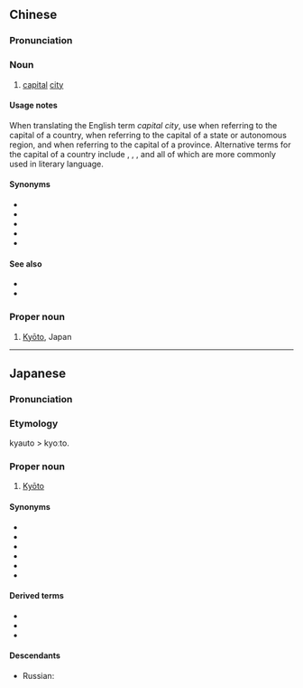 ==Chinese==
{{zh-forms}}

===Pronunciation===
{{zh-pron
|m=jīngdū
|c=ging1 dou1
|mn=kiaⁿ-to͘
|cat=n
}}

===Noun===
{{zh-noun}}

# {{lb|zh|literary}} [[capital]] [[city]] {{gloss|of a country}}

====Usage notes====
When translating the English term ''capital city'', use {{zh-l|首都}} when referring to the capital of a country, {{zh-l|首府}} when referring to the capital of a state or autonomous region, and {{zh-l|省會}} when referring to the capital of a province. Alternative terms for the capital of a country include {{zh-l|國都}}, {{zh-l|京城}}, {{zh-l|京都}}, {{zh-l|京邑}} and {{zh-l|都城}} all of which are more commonly used in literary language.

====Synonyms====
* {{zh-l|都城}}
* {{zh-l|國都}}
* {{zh-l|京城}}
* {{zh-l|京邑}}
* {{zh-l|首都}}

====See also====
* {{zh-l|省會}}
* {{zh-l|首府}}

===Proper noun===
{{zh-proper noun}}

# [[Kyōto]], Japan

{{zh-cat|Cities in Japan}}

----

==Japanese==
{{ja-kanjitab|きょう|と|yomi=on}}

===Pronunciation===
{{ja-pron|きょうと|acc=a|a=Ja-Kyoto.ogg}}

===Etymology===
kyauto > kyoːto.

===Proper noun===
{{ja-pos|きょうと|proper|hhira=きやうと}}

# [[Kyōto]]

====Synonyms====
* {{ja-r|京|^きょう}}
* {{ja-r|京の都|^きょう の みやこ}}
* {{ja-r|平安京|^へいあんきょう}}
* {{ja-r|京師|^けいし}}
* {{ja-r|洛陽|^らくよう}}
* {{ja-r|上方|^かみがた}}

====Derived terms====
* {{ja-r|京阪|gloss=[[Kyōto]] and [[Ōsaka]]|けいはん}}
* {{ja-r|京阪奈|gloss=[[Kyōto]], [[Ōsaka]], and [[Nara]]|けいはんな}}
* {{ja-r|京阪神|gloss=[[Kyōto]], [[Ōsaka]], and [[Kōbe]]|けいはんしん}}

====Descendants====
* Russian: {{l|ru|Кио́то|g=m}}

{{topics|ja|Cities in Japan}}